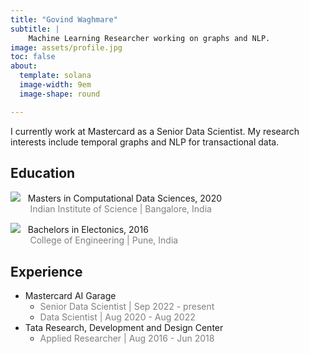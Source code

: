 ```yaml
---
title: "Govind Waghmare"
subtitle: |
    Machine Learning Researcher working on graphs and NLP.
image: assets/profile.jpg
toc: false
about:
  template: solana
  image-width: 9em
  image-shape: round

---
```


I currently work at Mastercard as a Senior Data Scientist. My research interests include temporal graphs and NLP for transactional data.


## Education

<img src="assets/mortarboard-fill.svg"> 
&nbsp; Masters in Computational Data Sciences, 2020 <br>
&nbsp; &nbsp; &nbsp; &nbsp; <span style="color:gray"> Indian Institute of Science | Bangalore, India </span>

<img src="assets/mortarboard-fill.svg"> 
&nbsp; Bachelors in Electonics, 2016 <br>
&nbsp; &nbsp; &nbsp; &nbsp; <span style="color:gray"> College of Engineering | Pune, India </span>
  

## Experience

- Mastercard AI Garage <br> 
  - <span style="color:gray"> Senior Data Scientist | Sep 2022 - present </span><br> 
  - <span style="color:gray"> Data Scientist | Aug 2020 - Aug 2022 </span>

- Tata Research, Development and Design Center <br>
  - <span style="color:gray"> Applied Researcher | Aug 2016 - Jun 2018 </span>
